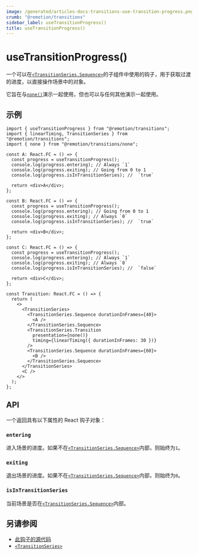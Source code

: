 ```yaml
---
image: /generated/articles-docs-transitions-use-transition-progress.png
crumb: "@remotion/transitions"
sidebar_label: useTransitionProgress()
title: useTransitionProgress()
---
```


# useTransitionProgress()<AvailableFrom v="4.0.177"/>

一个可以在[`<TransitionSeries.Sequence>`](/docs/transitions/transitionseries)的子组件中使用的钩子，用于获取过渡的进度，以直接操作场景中的对象。

它旨在与[`none()`](/docs/transitions/presentations/none)演示一起使用，但也可以与任何其他演示一起使用。

## 示例

```tsx twoslash title="useTransitionProgress()"
import { useTransitionProgress } from "@remotion/transitions";
import { linearTiming, TransitionSeries } from "@remotion/transitions";
import { none } from "@remotion/transitions/none";

const A: React.FC = () => {
  const progress = useTransitionProgress();
  console.log(progress.entering); // Always `1`
  console.log(progress.exiting); // Going from 0 to 1
  console.log(progress.isInTransitionSeries); //  `true`

  return <div>A</div>;
};

const B: React.FC = () => {
  const progress = useTransitionProgress();
  console.log(progress.entering); // Going from 0 to 1
  console.log(progress.exiting); // Always `0`
  console.log(progress.isInTransitionSeries); //  `true`

  return <div>B</div>;
};

const C: React.FC = () => {
  const progress = useTransitionProgress();
  console.log(progress.entering); // Always `1`
  console.log(progress.exiting); // Always `0`
  console.log(progress.isInTransitionSeries); //  `false`

  return <div>C</div>;
};

const Transition: React.FC = () => {
  return (
    <>
      <TransitionSeries>
        <TransitionSeries.Sequence durationInFrames={40}>
          <A />
        </TransitionSeries.Sequence>
        <TransitionSeries.Transition
          presentation={none()}
          timing={linearTiming({ durationInFrames: 30 })}
        />
        <TransitionSeries.Sequence durationInFrames={60}>
          <B />
        </TransitionSeries.Sequence>
      </TransitionSeries>
      <C />
    </>
  );
};
```

## API

一个返回具有以下属性的 React 钩子对象：

### `entering`

进入场景的进度。如果不在[`<TransitionSeries.Sequence>`](/docs/transitions/transitionseries)内部，则始终为`1`。

### `exiting`

退出场景的进度。如果不在[`<TransitionSeries.Sequence>`](/docs/transitions/transitionseries)内部，则始终为`0`。

### `isInTransitionSeries`

当前场景是否在[`<TransitionSeries.Sequence>`](/docs/transitions/transitionseries)内部。

## 另请参阅

- [此钩子的源代码](https://github.com/remotion-dev/remotion/blob/main/packages/transitions/src/use-transition-progress.ts)
- [`<TransitionSeries>`](/docs/transitions/transitionseries)

